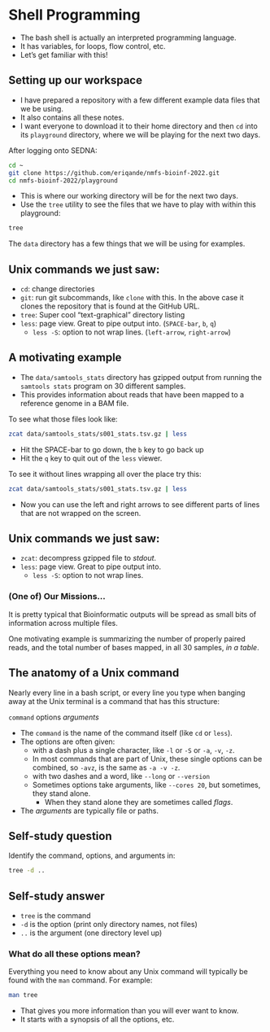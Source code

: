 # Shell Programming

- The bash shell is actually an interpreted programming language.
- It has variables, for loops, flow control, etc.
- Let's get familiar with this!


## Setting up our workspace

- I have prepared a repository with a few different example data files
that we be using.
- It also contains all these notes.
- I want everyone to download it to their home directory and then
`cd` into its `playground` directory, where we will be playing for the
next two days.

After logging onto SEDNA:
```.sh
cd ~
git clone https://github.com/eriqande/nmfs-bioinf-2022.git
cd nmfs-bioinf-2022/playground
```

- This is where our working directory will be for the next two days.
- Use the `tree` utility to see the files that we have to play with within
this playground:
```.sh
tree
```

The `data` directory has a few things that we will be using for examples.

::: {.callout-note collapse=true}

## Unix commands we just saw:

- `cd`: change directories
- `git`: run git subcommands, like `clone` with this. In the above case it clones
the repository that is found at the GitHub URL.
- `tree`: Super cool "text-graphical" directory listing
- `less`: page view.  Great to pipe output into. (`SPACE-bar`, `b`, `q`)
    - `less -S`: option to not wrap lines.  (`left-arrow`, `right-arrow`)

:::

## A motivating example

- The `data/samtools_stats` directory has gzipped output from running the `samtools stats`
program on 30 different samples.
- This provides information about reads that have been mapped to a reference genome in a BAM file.

To see what those files look like:
```.sh
zcat data/samtools_stats/s001_stats.tsv.gz | less
```

- Hit the SPACE-bar to go down, the `b` key to go back up
- Hit the `q` key to quit out of the `less` viewer.

To see it without lines wrapping all over the place try this:
```.sh
zcat data/samtools_stats/s001_stats.tsv.gz | less
```

- Now you can use the left and right arrows to see different parts of lines
that are not wrapped on the screen.

::: {.callout-note collapse=true}

## Unix commands we just saw:

- `zcat`: decompress gzipped file to _stdout_.
- `less`: page view.  Great to pipe output into.
    - `less -S`: option to not wrap lines.

:::

### (One of) Our Missions...

It is pretty typical that Bioinformatic outputs will be spread as small bits of
information across multiple files.

One motivating example is summarizing the number of properly paired reads,
and the total number of bases mapped, in all 30 samples, _in a table_.

## The anatomy of a Unix command

Nearly every line in a bash script, or every line you type when banging away at the
Unix terminal is a command that has this structure:


`command` options _arguments_

- The `command` is the name of the command itself (like `cd` or `less`).
- The options are often given:
    - with a dash plus a single character, like `-l` or `-S` or `-a`, `-v`, `-z`.
    - In most commands that are part of Unix, these single options can be combined,
         so `-avz`, is the same as `-a -v -z`.
    - with two dashes and a word, like `--long` or `--version`
    - Sometimes options take arguments, like `--cores 20`, but sometimes, they stand alone.  
        - When they stand alone they are sometimes called _flags_.
- The _arguments_ are typically file or paths.


::: {.callout-important}

## Self-study question

Identify the command, options, and arguments in:

```.sh
tree -d ..
```
:::

::: {.callout-important collapse=true}

## Self-study answer

- `tree` is the command 
- `-d` is the option (print only directory names, not files)
- `..` is the argument (one directory level up)

:::


### What do all these options mean?

Everything you need to know about any Unix command will typically be found
with the `man` command.  For example:
```.sh
man tree
```
- That gives you more information than you will ever want to know.
- It starts with a synopsis of all the options, etc.
